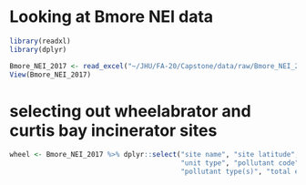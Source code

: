 # Looking at Bmore NEI data

```r
library(readxl)
library(dplyr)

```


```r
Bmore_NEI_2017 <- read_excel("~/JHU/FA-20/Capstone/data/raw/Bmore_NEI_2017.xlsx")
View(Bmore_NEI_2017)

```

# selecting out wheelabrator and curtis bay incinerator sites

```r
wheel <- Bmore_NEI_2017 %>% dplyr::select("site name", "site latitude", "site longitude", 
                                          "unit type", "pollutant code", "pollutant desc",
                                          "pollutant type(s)", "total emissions", "emissions uom")


```

